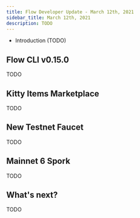```yaml
---
title: Flow Developer Update - March 12th, 2021
sidebar_title: March 12th, 2021
description: TODO
---
```


- Introduction (TODO)

## Flow CLI v0.15.0

TODO

## Kitty Items Marketplace

TODO

## New Testnet Faucet

TODO

## Mainnet 6 Spork

TODO

## What's next?

TODO

